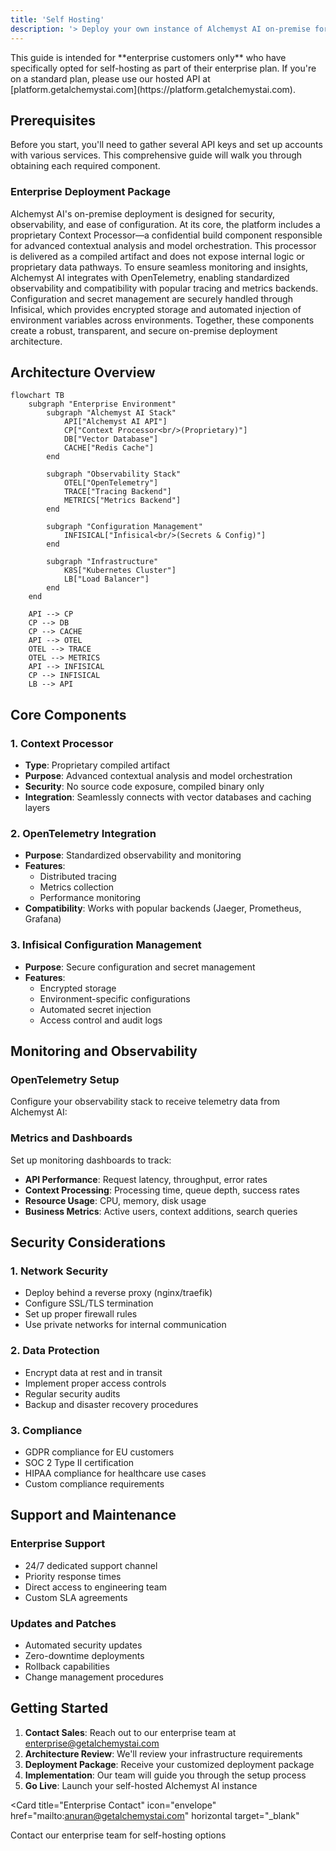 ```yaml
---
title: 'Self Hosting'
description: '> Deploy your own instance of Alchemyst AI on-premise for enterprise-grade security and control'
---
```


<Warning>
  This guide is intended for **enterprise customers only** who have specifically opted for self-hosting as part of their enterprise plan. If you're on a standard plan, please use our hosted API at [platform.getalchemystai.com](https://platform.getalchemystai.com).
</Warning>

## Prerequisites

Before you start, you'll need to gather several API keys and set up accounts with various services. This comprehensive guide will walk you through obtaining each required component.

### Enterprise Deployment Package

Alchemyst AI's on-premise deployment is designed for security, observability, and ease of configuration. At its core, the platform includes a proprietary Context Processor—a confidential build component responsible for advanced contextual analysis and model orchestration. This processor is delivered as a compiled artifact and does not expose internal logic or proprietary data pathways. To ensure seamless monitoring and insights, Alchemyst AI integrates with OpenTelemetry, enabling standardized observability and compatibility with popular tracing and metrics backends. Configuration and secret management are securely handled through Infisical, which provides encrypted storage and automated injection of environment variables across environments. Together, these components create a robust, transparent, and secure on-premise deployment architecture.

## Architecture Overview

```mermaid
flowchart TB
    subgraph "Enterprise Environment"
        subgraph "Alchemyst AI Stack"
            API["Alchemyst AI API"]
            CP["Context Processor<br/>(Proprietary)"]
            DB["Vector Database"]
            CACHE["Redis Cache"]
        end

        subgraph "Observability Stack"
            OTEL["OpenTelemetry"]
            TRACE["Tracing Backend"]
            METRICS["Metrics Backend"]
        end

        subgraph "Configuration Management"
            INFISICAL["Infisical<br/>(Secrets & Config)"]
        end

        subgraph "Infrastructure"
            K8S["Kubernetes Cluster"]
            LB["Load Balancer"]
        end
    end

    API --> CP
    CP --> DB
    CP --> CACHE
    API --> OTEL
    OTEL --> TRACE
    OTEL --> METRICS
    API --> INFISICAL
    CP --> INFISICAL
    LB --> API
```

## Core Components

### 1. Context Processor
- **Type**: Proprietary compiled artifact
- **Purpose**: Advanced contextual analysis and model orchestration
- **Security**: No source code exposure, compiled binary only
- **Integration**: Seamlessly connects with vector databases and caching layers

### 2. OpenTelemetry Integration
- **Purpose**: Standardized observability and monitoring
- **Features**:
  - Distributed tracing
  - Metrics collection
  - Performance monitoring
- **Compatibility**: Works with popular backends (Jaeger, Prometheus, Grafana)

### 3. Infisical Configuration Management
- **Purpose**: Secure configuration and secret management
- **Features**:
  - Encrypted storage
  - Environment-specific configurations
  - Automated secret injection
  - Access control and audit logs


## Monitoring and Observability

### OpenTelemetry Setup

Configure your observability stack to receive telemetry data from Alchemyst AI:


### Metrics and Dashboards

Set up monitoring dashboards to track:

- **API Performance**: Request latency, throughput, error rates
- **Context Processing**: Processing time, queue depth, success rates
- **Resource Usage**: CPU, memory, disk usage
- **Business Metrics**: Active users, context additions, search queries

## Security Considerations

### 1. Network Security
- Deploy behind a reverse proxy (nginx/traefik)
- Configure SSL/TLS termination
- Set up proper firewall rules
- Use private networks for internal communication

### 2. Data Protection
- Encrypt data at rest and in transit
- Implement proper access controls
- Regular security audits
- Backup and disaster recovery procedures

### 3. Compliance
- GDPR compliance for EU customers
- SOC 2 Type II certification
- HIPAA compliance for healthcare use cases
- Custom compliance requirements

## Support and Maintenance

### Enterprise Support
- 24/7 dedicated support channel
- Priority response times
- Direct access to engineering team
- Custom SLA agreements

### Updates and Patches
- Automated security updates
- Zero-downtime deployments
- Rollback capabilities
- Change management procedures

## Getting Started

1. **Contact Sales**: Reach out to our enterprise team at [enterprise@getalchemystai.com](mailto:enterprise@getalchemystai.com)
2. **Architecture Review**: We'll review your infrastructure requirements
3. **Deployment Package**: Receive your customized deployment package
4. **Implementation**: Our team will guide you through the setup process
5. **Go Live**: Launch your self-hosted Alchemyst AI instance

<Card
    title="Enterprise Contact"
    icon="envelope"
    href="mailto:anuran@getalchemystai.com"
    horizontal
    target="_blank"
>
  Contact our enterprise team for self-hosting options
</Card>
